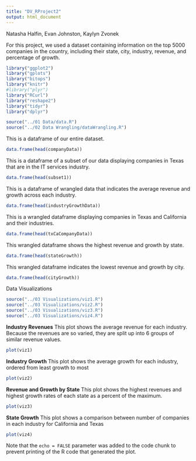 ```yaml
---
title: "DV_RProject2"
output: html_document
---
```


Natasha Halfin, Evan Johnston, Kaylyn Zvonek

For this project, we used a dataset containing information on the top 5000 companies in the country, including their state, city, industry, revenue, and percentage of growth.

```r
library("ggplot2")
library("gplots")
library("bitops")
library("knitr")
#library("plyr")
library("RCurl")
library("reshape2")
library("tidyr")
library("dplyr")
```

```r
source("../01 Data/data.R")
source("../02 Data Wrangling/dataWrangling.R")
```

This is a dataframe of our entire dataset.

```r
data.frame(head(companyData))
```
This is a dataframe of a subset of our data displaying companies in Texas that are in the IT services industry.
```r
data.frame(head(subset1))
```

This is a dataframe of wrangled data that indicates the average revenue and growth across each industry.

```r
data.frame(head(industryGrowthData))
```

This is a wrangled dataframe displaying companies in Texas and California and their industries.

```r
data.frame(head(txCaCompanyData))
```

This wrangled dataframe shows the highest revenue and growth by state.
```r
data.frame(head(stateGrowth))
```
This wrangled dataframe indicates the lowest revenue and growth by city.
```r
data.frame(head(cityGrowth))
```
Data Visualizations

```r
source("../03 Visualizations/viz1.R")
source("../03 Visualizations/viz2.R")
source("../03 Visualizations/viz3.R")
source("../03 Visualizations/viz4.R")
```
**Industry Revenues**
This plot shows the average revenue for each industry. Because the revenues are so varied, they are split up into 6 groups of similar revenue values.
```r
plot(viz1)
```
**Industry Growth**
This plot shows the average growth for each industry, ordered from least growth to most
```r
plot(viz2)
```
**Revenue and Growth by State**
This plot shows the highest revenues and highest growth rates of each state as a percent of the maximum.
```r
plot(viz3)
```
**State Growth**
This plot shows a comparison between number of companies in each industry for California and Texas
```r
plot(viz4)
```
Note that the `echo = FALSE` parameter was added to the code chunk to prevent printing of the R code that generated the plot.
